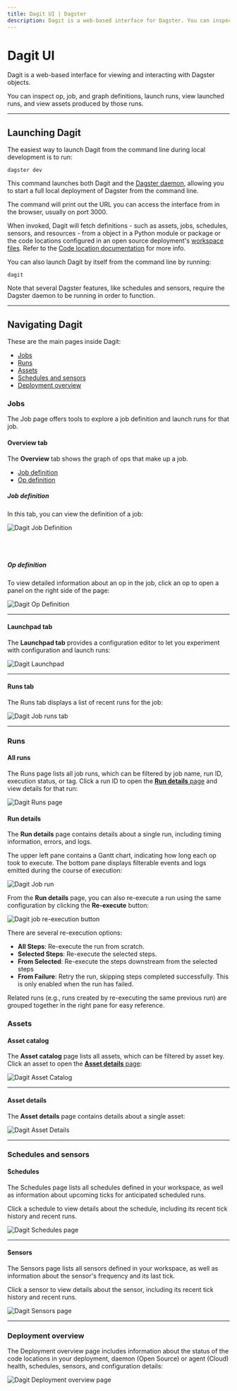 ```yaml
---
title: Dagit UI | Dagster
description: Dagit is a web-based interface for Dagster. You can inspect op and job definitions, launch runs, view launched runs, and view assets.
---
```


# Dagit UI

Dagit is a web-based interface for viewing and interacting with Dagster objects.

You can inspect op, job, and graph definitions, launch runs, view launched runs, and view assets produced by those runs.

---

## Launching Dagit

The easiest way to launch Dagit from the command line during local development is to run:

```shell
dagster dev
```

This command launches both Dagit and the [Dagster daemon](/deployment/dagster-daemon), allowing you to start a full local deployment of Dagster from the command line.

The command will print out the URL you can access the interface from in the browser, usually on port 3000.

When invoked, Dagit will fetch definitions - such as assets, jobs, schedules, sensors, and resources - from a <PyObject object="Definitions" /> object in a Python module or package or the code locations configured in an open source deployment's [workspace files](/concepts/code-locations/workspace-files). Refer to the [Code location documentation](/concepts/code-locations) for more info.

You can also launch Dagit by itself from the command line by running:

```shell
dagit
```

Note that several Dagster features, like schedules and sensors, require the Dagster daemon to be running in order to function.

---

## Navigating Dagit

These are the main pages inside Dagit:

- [Jobs](#jobs)
- [Runs](#runs)
- [Assets](#assets)
- [Schedules and sensors](#schedules-and-sensors)
- [Deployment overview](#deployment-overview)

### Jobs

The Job page offers tools to explore a job definition and launch runs for that job.

<TabGroup>
<TabItem name="Overview tab">

#### Overview tab

The **Overview** tab shows the graph of ops that make up a job.

- [Job definition](#job-definition)
- [Op definition](#op-definition)

##### **Job definition**

In this tab, you can view the definition of a job:

<!-- ![Dagit Job Definition](/images/tutorial/complex-job.png) -->

<Image
alt="Dagit Job Definition"
src="/images/tutorial/complex-job.png"
width={2313}
height={1298}
/>

<br></br>

##### **Op definition**

To view detailed information about an op in the job, click an op to open a panel on the right side of the page:

<!-- ![Dagit Op Definition](/images/concepts/dagit/op-definition.png) -->

<Image
alt="Dagit Op Definition"
src="/images/concepts/dagit/op-definition.png"
width={2315}
height={1299}
/>

---

</TabItem>
<TabItem name="Launchpad tab">

#### Launchpad tab

The **Launchpad tab** provides a configuration editor to let you experiment with configuration and launch runs:

<!-- ![Dagit Launchpad](/images/tutorial/single-op-launchpad.png) -->

<Image
alt="Dagit Launchpad"
src="/images/tutorial/single-op-launchpad.png"
width={1523}
height={1049}
/>

---

</TabItem>
<TabItem name="Runs tab">

#### Runs tab

The Runs tab displays a list of recent runs for the job:

<!-- ![Dagit Job runs tab](/images/concepts/dagit/runs-tab.png) -->

<Image
alt="Dagit Job runs tab"
src="/images/concepts/dagit/runs-tab.png"
width={1446}
height={754}
/>

---

</TabItem>
</TabGroup>

### Runs

<TabGroup>
<TabItem name="All runs">

#### All runs

The Runs page lists all job runs, which can be filtered by job name, run ID, execution status, or tag. Click a run ID to open the [**Run details** page](#run-details) and view details for that run:

<!-- ![Dagit Runs page](/images/concepts/dagit/all-runs.png) -->

<Image
alt="Dagit Runs page"
src="/images/concepts/dagit/all-runs.png"
width={1861}
height={1300}
/>

</TabItem>
<TabItem name="Run details">

#### Run details

The **Run details** page contains details about a single run, including timing information, errors, and logs.

The upper left pane contains a Gantt chart, indicating how long each op took to execute. The bottom pane displays filterable events and logs emitted during the course of execution:

<!-- ![Dagit Job run](/images/concepts/dagit/single-run.png) -->

<Image
alt="Dagit Job run"
src="/images/concepts/dagit/single-run.png"
width={2318}
height={1298}
/>

From the **Run details** page, you can also re-execute a run using the same configuration by clicking the **Re-execute** button:

<!-- ![Dagit job re-execution button](/images/concepts/dagit/re-execution.png) -->

<Image
alt="Dagit job re-execution button"
src="/images/concepts/dagit/single-run.png"
width={2318}
height={1298}
/>

There are several re-execution options:

- **All Steps**: Re-execute the run from scratch.
- **Selected Steps**: Re-execute the selected steps.
- **From Selected**: Re-execute the steps downstream from the selected steps
- **From Failure**: Retry the run, skipping steps completed successfully. This is only enabled when the run has failed.

Related runs (e.g., runs created by re-executing the same previous run) are grouped together in the right pane for easy reference.

</TabItem>
</TabGroup>

### Assets

<TabGroup>
<TabItem name="Asset catalog">

#### Asset catalog

The **Asset catalog** page lists all assets, which can be filtered by asset key. Click an asset to open the [**Asset details** page](#asset-details):

<!-- ![Dagit Asset Catalog](/images/concepts/dagit/all-assets.png) -->

<Image
alt="Dagit Asset Catalog"
src="/images/concepts/dagit/all-assets.png"
width={3574}
height={1962}
/>

---

</TabItem>
<TabItem name="Asset details">

#### Asset details

The **Asset details** page contains details about a single asset:

<!-- ![Dagit Asset Details](/images/concepts/dagit/asset.png) -->

<Image
alt="Dagit Asset Details"
src="/images/concepts/dagit/asset.png"
width={3574}
height={1962}
/>

---

</TabItem>
</TabGroup>

### Schedules and sensors

<TabGroup>
<TabItem name="Schedules">

#### Schedules

The Schedules page lists all schedules defined in your workspace, as well as information about upcoming ticks for anticipated scheduled runs.

Click a schedule to view details about the schedule, including its recent tick history and recent runs.

<!-- ![Dagit Schedules page](/images/concepts/dagit/schedules.png) -->

<Image
alt="Dagit Schedules page"
src="/images/concepts/dagit/schedules.png"
width={2315}
height={1300}
/>

---

</TabItem>
<TabItem name="Sensors">

#### Sensors

The Sensors page lists all sensors defined in your workspace, as well as information about the sensor's frequency and its last tick.

Click a sensor to view details about the sensor, including its recent tick history and recent runs.

<!-- ![Dagit Sensors page](/images/concepts/dagit/sensors.png) -->

<Image
alt="Dagit Sensors page"
src="/images/concepts/dagit/sensors.png"
width={2311}
height={1299}
/>

---

</TabItem>
</TabGroup>

### Deployment overview

The Deployment overview page includes information about the status of the code locations in your deployment, daemon (Open Source) or agent (Cloud) health, schedules, sensors, and configuration details:

<!-- ![Dagit Deployment overview page](/images/concepts/dagit/deployment-status.png) -->

<Image
alt="Dagit Deployment overview page"
src="/images/concepts/dagit/deployment-status.png"
width={2311}
height={1300}
/>
